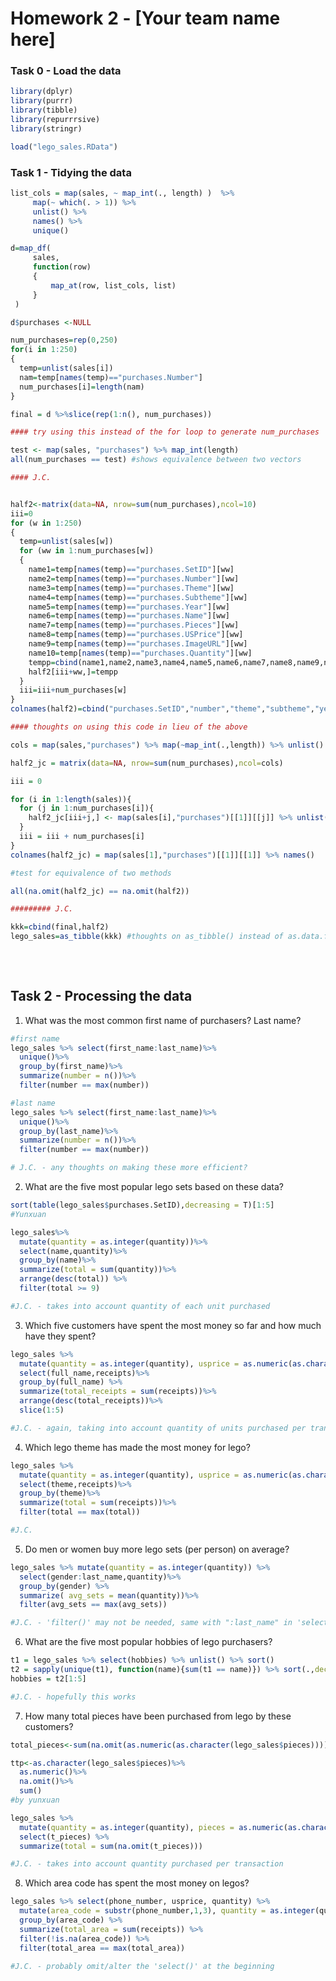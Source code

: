 Homework 2 - [Your team name here]
========================================================

### Task 0 - Load the data

```r
library(dplyr)
library(purrr)
library(tibble)
library(repurrrsive)
library(stringr)

load("lego_sales.RData")
```


### Task 1 - Tidying the data

<!-- Covert the `sales` object into a tidy data frame. Be sure to include a write up of your methods. -->

```r
list_cols = map(sales, ~ map_int(., length) )  %>% 
     map(~ which(. > 1)) %>% 
     unlist() %>% 
     names() %>% 
     unique()

d=map_df(
     sales, 
     function(row)
     {
         map_at(row, list_cols, list)
     }
 )

d$purchases <-NULL

num_purchases=rep(0,250)
for(i in 1:250)
{
  temp=unlist(sales[i])
  nam=temp[names(temp)=="purchases.Number"]
  num_purchases[i]=length(nam)
}

final = d %>%slice(rep(1:n(), num_purchases))

#### try using this instead of the for loop to generate num_purchases

test <- map(sales, "purchases") %>% map_int(length)
all(num_purchases == test) #shows equivalence between two vectors

#### J.C.


half2<-matrix(data=NA, nrow=sum(num_purchases),ncol=10)
iii=0
for (w in 1:250)
{
  temp=unlist(sales[w])
  for (ww in 1:num_purchases[w])
  {
    name1=temp[names(temp)=="purchases.SetID"][ww]
    name2=temp[names(temp)=="purchases.Number"][ww]
    name3=temp[names(temp)=="purchases.Theme"][ww]
    name4=temp[names(temp)=="purchases.Subtheme"][ww]
    name5=temp[names(temp)=="purchases.Year"][ww]
    name6=temp[names(temp)=="purchases.Name"][ww]
    name7=temp[names(temp)=="purchases.Pieces"][ww]
    name8=temp[names(temp)=="purchases.USPrice"][ww]
    name9=temp[names(temp)=="purchases.ImageURL"][ww]
    name10=temp[names(temp)=="purchases.Quantity"][ww]
    tempp=cbind(name1,name2,name3,name4,name5,name6,name7,name8,name9,name10)
    half2[iii+ww,]=tempp
  }
  iii=iii+num_purchases[w]
}
colnames(half2)=cbind("purchases.SetID","number","theme","subtheme","year","name","pieces","usprice","imageurl","quantity")

#### thoughts on using this code in lieu of the above

cols = map(sales,"purchases") %>% map(~map_int(.,length)) %>% unlist() %>% max()

half2_jc = matrix(data=NA, nrow=sum(num_purchases),ncol=cols)

iii = 0

for (i in 1:length(sales)){
  for (j in 1:num_purchases[i]){
    half2_jc[iii+j,] <- map(sales[i],"purchases")[[1]][[j]] %>% unlist()
  }
  iii = iii + num_purchases[i]
}
colnames(half2_jc) = map(sales[1],"purchases")[[1]][[1]] %>% names()

#test for equivalence of two methods

all(na.omit(half2_jc) == na.omit(half2))

######### J.C.

kkk=cbind(final,half2)
lego_sales=as_tibble(kkk) #thoughts on as_tibble() instead of as.data.frame ? - J.C.
  
```


<br/>

## Task 2 - Processing the data


1. What was the most common first name of purchasers? Last name?

```r
#first name
lego_sales %>% select(first_name:last_name)%>%
  unique()%>%
  group_by(first_name)%>%
  summarize(number = n())%>%
  filter(number == max(number))

#last name
lego_sales %>% select(first_name:last_name)%>%
  unique()%>%
  group_by(last_name)%>%
  summarize(number = n())%>%
  filter(number == max(number))

# J.C. - any thoughts on making these more efficient?
```

2. What are the five most popular lego sets based on these data?

```r
sort(table(lego_sales$purchases.SetID),decreasing = T)[1:5]
#Yunxuan

lego_sales%>%
  mutate(quantity = as.integer(quantity))%>%
  select(name,quantity)%>%
  group_by(name)%>%
  summarize(total = sum(quantity))%>%
  arrange(desc(total)) %>%
  filter(total >= 9)

#J.C. - takes into account quantity of each unit purchased
```

3. Which five customers have spent the most money so far and how much have they spent?

```r
lego_sales %>% 
  mutate(quantity = as.integer(quantity), usprice = as.numeric(as.character(usprice)), receipts = quantity*usprice, full_name = paste(first_name,last_name)) %>% 
  select(full_name,receipts)%>%
  group_by(full_name) %>% 
  summarize(total_receipts = sum(receipts))%>%
  arrange(desc(total_receipts))%>%
  slice(1:5)

#J.C. - again, taking into account quantity of units purchased per transaction
```

4. Which lego theme has made the most money for lego?

```r
lego_sales %>% 
  mutate(quantity = as.integer(quantity), usprice = as.numeric(as.character(usprice)), receipts = quantity*usprice) %>% 
  select(theme,receipts)%>%
  group_by(theme)%>%
  summarize(total = sum(receipts))%>%
  filter(total == max(total))

#J.C.
```

5. Do men or women buy more lego sets (per person) on average?

```r
lego_sales %>% mutate(quantity = as.integer(quantity)) %>%
  select(gender:last_name,quantity)%>%
  group_by(gender) %>% 
  summarize( avg_sets = mean(quantity))%>%
  filter(avg_sets == max(avg_sets))

#J.C. - 'filter()' may not be needed, same with ":last_name" in 'select()'
```

6. What are the five most popular hobbies of lego purchasers?

```r
t1 = lego_sales %>% select(hobbies) %>% unlist() %>% sort()
t2 = sapply(unique(t1), function(name){sum(t1 == name)}) %>% sort(.,decreasing = TRUE)
hobbies = t2[1:5]

#J.C. - hopefully this works
```

7. How many total pieces have been purchased from lego by these customers?

```r
total_pieces<-sum(na.omit(as.numeric(as.character(lego_sales$pieces))))

ttp<-as.character(lego_sales$pieces)%>%
  as.numeric()%>%
  na.omit()%>%
  sum()
#by yunxuan

lego_sales %>% 
  mutate(quantity = as.integer(quantity), pieces = as.numeric(as.character(pieces)), t_pieces = quantity*pieces) %>% 
  select(t_pieces) %>% 
  summarize(total = sum(na.omit(t_pieces)))

#J.C. - takes into account quantity purchased per transaction
```

8. Which area code has spent the most money on legos?

```r
lego_sales %>% select(phone_number, usprice, quantity) %>% 
  mutate(area_code = substr(phone_number,1,3), quantity = as.integer(quantity), usprice = as.numeric(as.character(usprice)), receipts = usprice*quantity) %>% 
  group_by(area_code) %>%
  summarize(total_area = sum(receipts)) %>% 
  filter(!is.na(area_code)) %>% 
  filter(total_area == max(total_area))

#J.C. - probably omit/alter the 'select()' at the beginning
```
